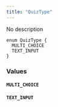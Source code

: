 ```yaml
---
title: "QuizType"
---
```


No description

```
enum QuizType {
  MULTI_CHOICE
  TEXT_INPUT
}

```

### Values[](#values "Direct link to heading")

#### `MULTI_CHOICE`[](#multi%5Fchoice "Direct link to heading")

#### `TEXT_INPUT`[](#text%5Finput "Direct link to heading")